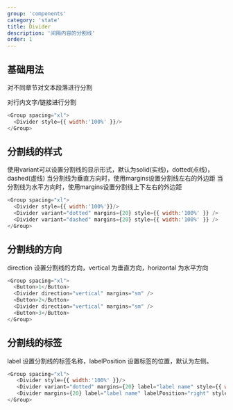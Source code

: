 ```yaml
---
group: 'components'
category: 'state'
title: Divider
description: '间隔内容的分割线'
order: 1
---
```


## 基础用法

对不同章节对文本段落进行分割

对行内文字/链接进行分割


```js live=true
<Group spacing="xl">
  <Divider style={{ width:'100%' }}/>
</Group>
```

## 分割线的样式
使用variant可以设置分割线的显示形式，默认为solid(实线)，dotted(点线)，dashed(虚线)
当分割线为垂直方向时，使用margins设置分割线左右的外边距
当分割线为水平方向时，使用margins设置分割线上下左右的外边距

```js live=true
<Group spacing="xl">
  <Divider style={{ width:'100%'}}/>
  <Divider variant="dotted" margins={20} style={{ width:'100%' }} />
  <Divider variant="dashed" margins={20} style={{ width:'100%' }} />
</Group>
```

## 分割线的方向

direction 设置分割线的方向，vertical 为垂直方向，horizontal 为水平方向

```js live=true
<Group spacing="xl">
  <Button>1</Button>
  <Divider direction="vertical" margins="sm" />
  <Button>2</Button>
  <Divider direction="vertical" margins="sm" />
  <Button>3</Button>
</Group>
```

## 分割线的标签

label 设置分割线的标签名称，labelPosition 设置标签的位置，默认为左侧。

```js live=true
<Group spacing="xl">
   <Divider style={{ width:'100%' }}/>
   <Divider variant="dotted" margins={20} label="label name" style={{ width:'100%' }}/>
   <Divider margins={20} label="label name" labelPosition="right" style={{ width:'100%' }}/>
</Group>
```
